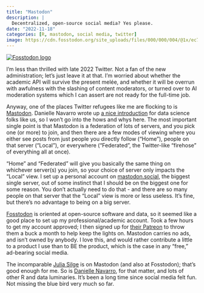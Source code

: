 ```yaml
---
title: "Mastodon"
description: |
  Decentralized, open-source social media? Yes please.
date: "2022-11-18"
categories: [R, mastodon, social media, twitter]
image: https://cdn.fosstodon.org/site_uploads/files/000/000/004/@1x/ec7a05be77b5390f.png
---
```


[[![Fosstodon logo](https://cdn.fosstodon.org/site_uploads/files/000/000/004/@1x/ec7a05be77b5390f.png)](https://fosstodon.org)]{.aside}

I'm less than thrilled with late 2022 Twitter. Not a fan of the new administration; let's just leave it at that. I'm worried about whether the academic API will survive the present melée, and whether it will be overrun with awfulness with the slashing of content moderators, or turned over to AI moderation systems which I can assert are not ready for the full-time job.

Anyway, one of the places Twitter refugees like me are flocking to is [Mastodon](https://mastodon.org). Danielle Navarro wrote up [a nice introduction](https://blog.djnavarro.net/posts/2022-11-03_what-i-know-about-mastodon/) for data science folks like us, so I won't go into the hows and whys here. The most important single point is that Mastodon is a federation of lots of servers, and you pick one (or more) to join, and then there are a few modes of viewing where you either see posts from just people you directly follow ("Home"), people on that server ("Local"), or everywhere ("Federated", the Twitter-like "firehose" of everything all at once).

"Home" and "Federated" will give you basically the same thing on whichever server(s) you join, so your choice of server only impacts the "Local" view. I set up a personal account on [mastodon.social](https://mastodon.social), the biggest single server, out of some instinct that I should be on the biggest one for some reason. You don't actually need to do that - and there are so many people on that server that the "Local" view is more or less useless. It's fine, but there's no advantage to being on a big server.

[Fosstodon](https://fosstodon.org) is oriented at open-source software and data, so it seemed like a good place to set up my professional/academic account. Took a few hours to get my account approved; I then signed up for [their Patreon](https://www.patreon.com/fosstodon) to throw them a buck a month to help keep the lights on. Mastodon carries no ads, and isn't owned by anybody. I love this, and would rather contribute a little to a product I use than to BE the product, which is the case in any "free," ad-bearing social media.

The incomparable [Julia Silge](https://mastodon.social/@juliasilge@fosstodon.org) is on Mastodon (and also at Fosstodon); that's good enough for me. So is [Danielle Navarro](https://mastodon.social/@djnavarro@fosstodon.org), for that matter, and lots of other R and data luminaries. It's been a long time since social media felt fun. Not missing the blue bird very much so far.

